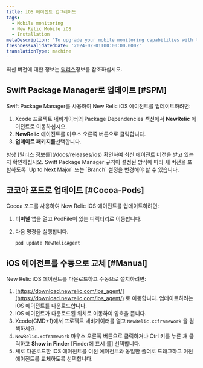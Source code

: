 ```yaml
---
title: iOS 에이전트 업그레이드
tags:
  - Mobile monitoring
  - New Relic Mobile iOS
  - Installation
metaDescription: 'To upgrade your mobile monitoring capabilities with the latest iOS agent, start here.'
freshnessValidatedDate: '2024-02-01T00:00:00.000Z'
translationType: machine
---
```


최신 버전에 대한 정보는 [릴리스](/docs/releases/ios)정보를 참조하십시오.

## Swift Package Manager로 업데이트 [#SPM]

Swift Package Manager를 사용하여 New Relic iOS 에이전트를 업데이트하려면:

1. Xcode 프로젝트 네비게이터의 Package Dependencies 섹션에서 **NewRelic** 에이전트로 이동하십시오.
2. **NewRelic** 에이전트를 마우스 오른쪽 버튼으로 클릭합니다.
3. **업데이트 패키지를**선택합니다.

<Callout variant="important">
  항상 [릴리스 정보를](/docs/releases/ios) 확인하여 최신 에이전트 버전을 받고 있는지 확인하십시오. Swift Package Manager 규칙이 설정된 방식에 따라 새 버전을 포함하도록 `Up to Next Major` 또는 `Branch` 설정을 변경해야 할 수 있습니다.
</Callout>

## 코코아 포드로 업데이트 [#Cocoa-Pods]

Cocoa 포드를 사용하여 New Relic iOS 에이전트를 업데이트하려면:

1. **터미널** 앱을 열고 PodFile이 있는 디렉터리로 이동합니다.

2. 다음 명령을 실행합니다.

   ```shell
   pod update NewRelicAgent
   ```

## iOS 에이전트를 수동으로 교체 [#Manual]

New Relic iOS 에이전트를 다운로드하고 수동으로 설치하려면:

1. [https://download.newrelic.com/ios_agent/](https://download.newrelic.com/ios_agent/) 로 이동합니다. 업데이트하려는 iOS 에이전트를 다운로드합니다.
2. iOS 에이전트가 다운로드된 위치로 이동하여 압축을 풉니다.
3. Xcode(CMD+1)에서 프로젝트 네비게이터를 열고 `NewRelic.xcframework` 을 검색하세요.
4. `NewRelic.xcframework` 마우스 오른쪽 버튼으로 클릭하거나 Ctrl 키를 누른 채 클릭하고 **Show in Finder** \[Finder에 표시 를] 선택합니다.
5. 새로 다운로드한 iOS 에이전트를 이전 에이전트와 동일한 폴더로 드래그하고 이전 에이전트를 교체하도록 선택합니다.